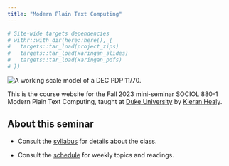```yaml
---
title: "Modern Plain Text Computing"
---
```


```r
# Site-wide targets dependencies
# withr::with_dir(here::here(), {
#   targets::tar_load(project_zips)
#   targets::tar_load(xaringan_slides)
#   targets::tar_load(xaringan_pdfs)
# })
```

![](assets/pdp11.gif "A working scale model of a DEC PDP 11/70.")

This is the course website for the Fall 2023 mini-seminar SOCIOL 880-1 Modern Plain Text Computing, taught at [Duke University](https://duke.edu) by [Kieran Healy](https://kieranhealy.org/).

## About this seminar

- Consult the [syllabus](/syllabus/) for details about the class.

- Consult the [schedule](/schedule/) for weekly topics and readings.
